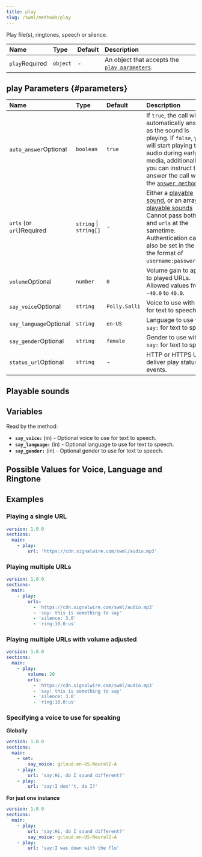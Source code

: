 ```yaml
---
title: play
slug: /swml/methods/play
---
```


[answer-method]: /swml/methods/answer


Play file(s), ringtones, speech or silence.

| Name                                                 | Type     | Default | Description                                                  |
|:-----------------------------------------------------|:---------|:--------|:-------------------------------------------------------------|
| `play`<span className="required-arg">Required</span> | `object` | -       | An object that accepts the [`play parameters`](#parameters). |


## **play Parameters** {#parameters}

| Name                                                            | Type                   | Default       | Description                                                                                                                                                                                                                                |
|:----------------------------------------------------------------|:-----------------------|:--------------|:-------------------------------------------------------------------------------------------------------------------------------------------------------------------------------------------------------------------------------------------|
| `auto_answer`<span className="optional-arg">Optional</span>      | `boolean`              | `true`       | If `true`, the call will automatically answer as the sound is playing. If `false`, you will start playing the audio during early media, additionally, you can instruct to answer the call with the [`answer method`][answer-method].                                                                                                                                                              |
| `urls` (or `url`)<span className="required-arg">Required</span> | `string` \| `string[]` | -             | Either a [playable sound](#playable-sounds), or an array of [playable sounds](#playable-sounds)<br/>Cannot pass both `url` and `urls` at the sametime. Authentication can also be set in the url in the format of `username:password@url`. |
| `volume`<span className="optional-arg">Optional</span>          | `number`               | `0`           | Volume gain to apply to played URLs. Allowed values from `-40.0` to `40.0`.                                                                                                                                                                |
| `say_voice`<span className="optional-arg">Optional</span>       | `string`               | `Polly.Salli` | Voice to use with `say:` for text to speech.                                                                                                                                                                                               |
| `say_language`<span className="optional-arg">Optional</span>    | `string`               | `en-US`       | Language to use with `say:` for text to speech.                                                                                                                                                                                            |
| `say_gender`<span className="optional-arg">Optional</span>      | `string`               | `female`      | Gender to use with `say:` for text to speech.                                                                                                                                                                                              |
| `status_url`<span className="optional-arg">Optional</span>     | `string`               | -             | HTTP or HTTPS URL to deliver play status events.                                                                                                                                                                                        |

## **Playable sounds**

<PlayableSounds />

## **Variables**

Read by the method:

- **`say_voice:`** (in) - Optional voice to use for text to speech.
- **`say_language:`** (in) - Optional language to use for text to speech.
- **`say_gender:`** (in) - Optional gender to use for text to speech.

## **Possible Values for Voice, Language and Ringtone**


<VoiceTable />

## **Examples**

### Playing a single URL

```yaml andJson
version: 1.0.0
sections:
  main:
    - play:
        url: 'https://cdn.signalwire.com/swml/audio.mp3'
```


### Playing multiple URLs

```yaml andJson
version: 1.0.0
sections:
  main:
    - play:
        urls:
          - 'https://cdn.signalwire.com/swml/audio.mp3'
          - 'say: this is something to say'
          - 'silence: 3.0'
          - 'ring:10.0:us'
```

### Playing multiple URLs with volume adjusted

```yaml andJson
version: 1.0.0
sections:
  main:
    - play:
        volume: 20
        urls:
          - 'https://cdn.signalwire.com/swml/audio.mp3'
          - 'say: this is something to say'
          - 'silence: 3.0'
          - 'ring:10.0:us'
```

### Specifying a voice to use for speaking

**Globally**

```yaml andJson
version: 1.0.0
sections:
  main:
    - set:
        say_voice: gcloud.en-US-Neural2-A
    - play:
        url: 'say:Hi, do I sound different?'
    - play:
        url: 'say:I don''t, do I?'
```

**For just one instance**

```yaml andJson
version: 1.0.0
sections:
  main:
    - play:
        url: 'say:Hi, do I sound different?'
        say_voice: gcloud.en-US-Neural2-A
    - play:
        url: 'say:I was down with the flu'
```
